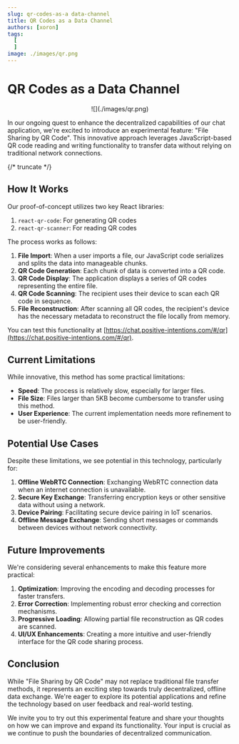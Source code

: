 ```yaml
---
slug: qr-codes-as-a data-channel
title: QR Codes as a Data Channel
authors: [xoron]
tags:
  [
  ]
image: ./images/qr.png
---
```




# QR Codes as a Data Channel
<NLevelAnalytics />

<center>
![](./images/qr.png)
</center>

In our ongoing quest to enhance the decentralized capabilities of our chat application, we're excited to introduce an experimental feature: "File Sharing by QR Code". This innovative approach leverages JavaScript-based QR code reading and writing functionality to transfer data without relying on traditional network connections.

{/* truncate */}

## How It Works

Our proof-of-concept utilizes two key React libraries:

1. `react-qr-code`: For generating QR codes
2. `react-qr-scanner`: For reading QR codes

The process works as follows:

1. **File Import**: When a user imports a file, our JavaScript code serializes and splits the data into manageable chunks.
2. **QR Code Generation**: Each chunk of data is converted into a QR code.
3. **QR Code Display**: The application displays a series of QR codes representing the entire file.
4. **QR Code Scanning**: The recipient uses their device to scan each QR code in sequence.
5. **File Reconstruction**: After scanning all QR codes, the recipient's device has the necessary metadata to reconstruct the file locally from memory.

You can test this functionality at [https://chat.positive-intentions.com/#/qr](https://chat.positive-intentions.com/#/qr).

## Current Limitations

While innovative, this method has some practical limitations:

- **Speed**: The process is relatively slow, especially for larger files.
- **File Size**: Files larger than 5KB become cumbersome to transfer using this method.
- **User Experience**: The current implementation needs more refinement to be user-friendly.

## Potential Use Cases

Despite these limitations, we see potential in this technology, particularly for:

1. **Offline WebRTC Connection**: Exchanging WebRTC connection data when an internet connection is unavailable.
2. **Secure Key Exchange**: Transferring encryption keys or other sensitive data without using a network.
3. **Device Pairing**: Facilitating secure device pairing in IoT scenarios.
4. **Offline Message Exchange**: Sending short messages or commands between devices without network connectivity.

## Future Improvements

We're considering several enhancements to make this feature more practical:

1. **Optimization**: Improving the encoding and decoding processes for faster transfers.
2. **Error Correction**: Implementing robust error checking and correction mechanisms.
3. **Progressive Loading**: Allowing partial file reconstruction as QR codes are scanned.
4. **UI/UX Enhancements**: Creating a more intuitive and user-friendly interface for the QR code sharing process.

## Conclusion

While "File Sharing by QR Code" may not replace traditional file transfer methods, it represents an exciting step towards truly decentralized, offline data exchange. We're eager to explore its potential applications and refine the technology based on user feedback and real-world testing.

We invite you to try out this experimental feature and share your thoughts on how we can improve and expand its functionality. Your input is crucial as we continue to push the boundaries of decentralized communication.
